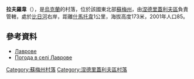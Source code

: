 {{coord|50|57|20|N|33|51|10|E|scale:100000_region:UA|display=title}}

'''拉夫羅韋'''（{{lang-uk|Лаврове}}），是[[烏克蘭|烏克蘭]]的村落，位於該國東北部[[蘇梅州|蘇梅州]]，由[[涅德里蓋利夫區|涅德里蓋利夫區]]負責管轄，處於[[比日河|比日河]]右岸，距離[[什馬托韋|什馬托韋]]1公里，海拔高度173米，2001年人口85。

==參考資料==
* [http://w1.c1.rada.gov.ua/pls/z7502/A005?rdat1=02.02.2010&rf7571=29630 Лаврове]{{dead link|date=2018年3月 |bot=InternetArchiveBot |fix-attempted=yes }}
* [http://weather.in.ua/ua/symskaja/12985 Погода в селі Лаврове] {{Wayback|url=http://weather.in.ua/ua/symskaja/12985 |date=20111219224823 }}

{{DEFAULTSORT:Лаврове}}
[[Category:蘇梅州村落|Category:蘇梅州村落]]
[[Category:涅德里蓋利夫區村落|Category:涅德里蓋利夫區村落]]


{{Sumy-geo-stub}}